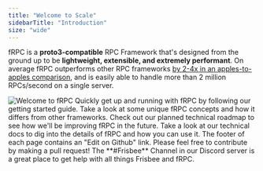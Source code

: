 ```yaml
---
title: "Welcome to Scale"
sidebarTitle: "Introduction"
size: "wide"
---
```


<Tooltip tip="Frisbee RPC">fRPC</Tooltip> is a **proto3-compatible** RPC Framework
that's designed from the ground up to be **lightweight, extensible, and extremely
performant**. On average fRPC outperforms other RPC frameworks [by 2-4x in an apples-to-apples
comparison](/performance/grpc-benchmarks), and is easily able to handle more than
2 million RPCs/second on a single server.

<img className="w-full" src="/images/intro.svg" alt="Welcome to fRPC" />

<CardGroup cols={2}>
  <Card
    title="Getting Started"
    icon={"circle-play"}
    href="/getting-started/overview"
  >
    Quickly get up and running with fRPC by following our getting started guide.
  </Card>
  <Card
    title="Concepts"
    icon={"lightbulb-on"}
    href="/getting-started/concepts"
  >
    Take a look at some unique fRPC concepts and how it differs from other
    frameworks.
  </Card>
  <Card title="Roadmap" icon={"map"} href="/getting-started/concepts">
    Check out our planned technical roadmap to see how we'll be improving fRPC
    in the future.
  </Card>
  <Card
    title="Technical Docs"
    icon={"book-open-cover"}
    href="/reference/overview"
  >
    Take a look at our technical docs to dig into the details of fRPC and how
    you can use it.
  </Card>
</CardGroup>

<CardGroup cols={2}>
  <Card
    title="Contributing"
    icon={"github"}
    href="https://github.com/loopholelabs/frpc-go"
  >
    The footer of each page contains an "Edit on Github" link. Please feel free
    to contribute by making a pull request!
  </Card>
  <Card
    title="Join Our Discord"
    icon={"discord"}
    href="https://loopholelabs.io/discord"
  >
    The **#Frisbee** Channel in our Discord server is a great place to get help
    with all things Frisbee and fRPC.
  </Card>
</CardGroup>
